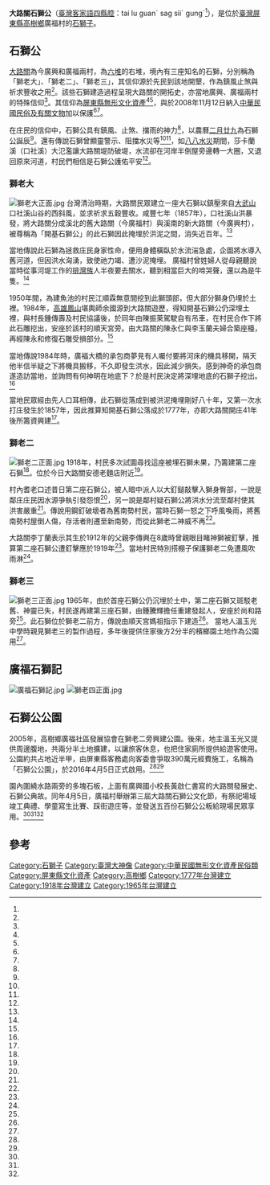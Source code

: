 {{tw monument
|name=大路關石獅公信仰
|formername= 
|image= 
|imagename= 
|othername= 
|formalname=
|level= 民俗及有關文物
|class= 信仰
|time=  1777年、1918年、1965年<ref name="大路關石獅公信仰"/>
|location=[[臺灣|臺灣]][[屏東縣|屏東縣]][[高樹鄉|高樹鄉]]廣福村
|open=
|cost=
|website= 
|date=2008年11月12日
|coordinates=
|coordinatesN=
|coordinatesE=
|reg_url=https://nchdb.boch.gov.tw/assets/overview/folklore/20081112000001
}}
'''大路關石獅公'''（[[臺灣客家語|臺灣客家語]][[四縣腔|四縣腔]]：tai lu guanˊ sag siiˊ gungˊ<ref name="典藏網站"/>），是位於[[臺灣|臺灣]][[屏東縣|屏東縣]][[高樹鄉|高樹鄉]]廣福村的[[石獅子|石獅子]]。

==石獅公==

[[大路關|大路關]]為今廣興和廣福兩村，為[[六堆|六堆]]的右堆，境內有三座知名的石獅，分別稱為「獅老大」、「獅老二」、「獅老三」，其信仰源於先民到該地開墾，作為鎮風止煞與祈求豐收之用<ref name="中央社"/>。該些石獅建造過程呈現大路關的開拓史，亦當地廣興、廣福兩村的特殊信仰<ref name="邱芷柔"/>。其信仰為[[屏東縣文化資產|屏東縣無形文化資產]]<ref name="邱淵惠"/><ref name="蕭雅娟"/>，與於2008年11月12日納入[[中華民國民俗及有關文物|中華民國民俗及有關文物]]加以保護<ref name="大路關石獅公信仰"/><ref name="中央社"/>。

在庄民的信仰中，石獅公具有鎮風、止煞、擋雨的神力<ref name="蕭雅娟"/>，以農曆[[二月廿九|二月廿九]]為石獅公誕辰<ref name="羅欣貞"/>。還有傳說石獅曾顯靈警示、阻擋水災等<ref name="邱淵惠"/><ref name="風信子"/>，如[[八八水災|八八水災]]期間，莎卡蘭溪（口社溪）大氾濫讓大路關堤防破堤，水流卻在河岸半倒屋旁邊轉一大圈，又退回原來河道，村民們相信是石獅公護佑平安<ref name="中央社"/>。

=== 獅老大 ===
[[File:獅老大正面.jpg|thumb]]
台灣清治時期，大路關民眾建立一座大石獅以鎮壓來自[[大武山|大武山]]口社溪山谷的西斜風，並求祈求五穀豐收。咸豐七年（1857年），口社溪山洪暴發，將大路關分成溪北的舊大路關（今廣福村）與溪南的新大路關（今廣興村），被尊稱為「開基石獅公」的此石獅因此掩埋於洪泥之間，消失近百年。<ref name="邱淵惠"/>

當地傳說此石獅為拯救庄民身家性命，便用身體橫臥於水流湍急處，企圖將水導入舊河道，但因洪水洶湧，致使祂力竭、遭沙泥掩埋。 廣福村曾姓婦人從母親聽說當時從事河堤工作的[[排灣族|排灣族]]人半夜要去關水，聽到相當巨大的啼哭聲，還以為是牛隻。<ref name="邱淵惠"/>

1950年間，為建魚池的村民江順霖無意間挖到此獅頭部，但大部分獅身仍埋於土裡。1984年，[[高雄|高雄]][[鳳山市|鳳山]]堪輿師余國源到大路關遊歷，得知開基石獅公仍深埋土裡，與村長鍾傳壽及村民協議後，於同年由陳振萊駕駛自有吊車，在村民合作下將此石雕挖出，安座於該村的順天宮旁。由大路關的陳永仁與李玉蘭夫婦合築座檯，再經陳永和修復石雕受損部分。<ref name="邱淵惠"/>

當地傳說1984年時，廣福大橋的承包商夢見有人囑付要將河床的機具移開，隔天他半信半疑之下將機具搬移，不久即發生洪水，因此減少損失。感到神奇的承包商遂造訪當地，並詢問有何神明在地底下？於是村民決定將深埋地底的石獅子挖出。<ref name="風信子"/>

當地民眾經由先人口耳相傳，此石獅從落成到被洪泥掩埋剛好八十年，又第一次水打庄發生於1857年，因此推算知開基石獅公落成於1777年，亦即大路關開庄41年後所籌資興建<ref name="邱淵惠"/>。

=== 獅老二 ===
[[File:獅老二正面.jpg|thumb]]
1918年，村民多次試圖尋找這座被埋石獅未果，乃籌建第二座石獅<ref name="邱淵惠"/>。位於今日大路關安德老麵店附近<ref name="風信子"/>。

村內耆老口述昔日第二座石獅公，被人暗中派人以大釘鎚敲擊入獅身臀部，一說是鄰庄庄民因水源爭執引發怨恨<ref name="邱淵惠"/>，另一說是鄰村疑石獅公將洪水分流至鄰村使其洪害嚴重<ref name="中央社"/>。傳說用鋼釘破壞者為舊南勢村民，當時石獅一怒之下呼風喚雨，將舊南勢村屋倒人傷，存活者則遷至新南勢，而從此獅老二神威不再<ref name="風信子"/>。

大路關李丁蘭表示其生於1912年的父親李傳興在8歲時曾親眼目睹神獅被釘擊，推算第二座石獅公遭釘擊應於1919年<ref name="邱淵惠"/>。當地村民特別搭棚子保護獅老二免遭風吹雨淋<ref name="風信子"/>。

=== 獅老三 ===
[[File:獅老三正面.jpg|thumb]]
1965年，由於首座石獅公仍沉埋於土中，第二座石獅又斑駁老舊、神靈已失，村民遂再建第三座石獅，由鍾騰輝擔任重建發起人，安座於尚和路旁<ref name="邱淵惠"/>。此石獅位於獅老二前方，傳說由順天宮媽祖指示下建造<ref name="風信子"/>。 當地人溫玉光中學時親見獅老三的製作過程，多年後提供住家後方2分半的檳榔園土地作為公園用<ref name="蕭雅娟"/>。

==廣福石獅記==
[[File:廣福石獅記.jpg|left]]
{{cquote 3|
獅者祥瑞之徵也，我先祖於乾隆二年自廣東梅縣來台。披荊斬棘肇基於此建村廣福，當是時也；山蟲野野侵我、土著欺我，無時無刻不為生存而奮鬥。故籌議建獅以鎮之，獅成土著敬畏，蟲獸漸斂。故先民敬獅如神。

民前五十六年咸豐六年，山洪暴發水毀吾庄，獅遭土淹。甲午戰後，日人據台，鄉賢耆宿傷山河變色，念故舊文物。故再議新建神獅，越三月而成。鄉民奉而祀之，意在念本，其乃我民族之特質者歟。乙酋年光復，人神共欣；為開基老獅仍沉土中，再建之獅又斑駁瘡痍，咸議應再修建，乃集資三建神獅以示慶賀。 

民國七十五年九月七日，有鳳山市余國源先生，來此遊歷耳聞此事，關心至極，經鍾村長提議，同年九月二十五日，村民大會鍾洪南等附議，村民一致決議；同心協力以及陳振業之吊車協助，始將石獅重建天日顯赫靈威。將石獅遷至本村順天宮前，安座永照村民。以供十方大德瞻仰，遂於十月十九日齊齋沐浴，恭徙石獅矣。

敬獅如神歷二百餘年。傳-{云}-報災、示警、祈福賜安、歷歷不爽，文以教子，子以傳孫，深植民心。凝聚民意斯示，所謂信仰者乎。某也不文，惟恐年代久遠，傳說無考，真跡湮滅，敢以為記而存其真也。

{{right|戴 闓 謹識}}}}
[[File:獅老四正面.jpg|thumb]]
==石獅公公園==
2005年，高樹鄉廣福社區發展協會在獅老二旁興建公園。後來，地主溫玉光又提供周邊腹地，共兩分半土地擴建，以讓旅客休息，也把住家廁所提供給遊客使用。公園約共占地近半甲，由屏東縣客務處向客委會爭取390萬元經費施工，名稱為「石獅公公園」，於2016年4月5日正式啟用。<ref name="邱芷柔"/><ref name="陳文霖"/>

園內圍繞水路兩旁的多塊石板，上面有廣興國小校長黃啟仁書寫的大路關發展史、石獅公典故。同年4月5日，廣福村舉辦第三屆大路關石獅公文化節，有祭祀場域竣工典禮、學童寫生比賽、踩街遊庄等，並發送五百份石獅公公粄給現場民眾享用。<ref name="邱芷柔"/><ref name="蕭雅娟"/><ref name="羅欣貞"/>

== 參考 ==
{{reflist|1|refs=

<ref name="蕭雅娟">{{Cite news|url=http://udn.com/news/story/7327/1608173-%E7%9F%B3%E5%A1%8A%E6%8B%BC%E6%B9%8A%E6%AD%B7%E5%8F%B2%E9%95%B7%E6%B2%B3-%E5%B1%95%E7%8F%BE%E7%9F%B3%E7%8D%85%E5%85%AC%E6%96%87%E5%8C%96|title=溫玉光捐地傳承文化 石獅公園啟用|author=蕭雅娟|language=zh-tw|publisher=《聯合報》|date=2016-04-05|accessdate=2016-04-21|archive-date=2018-12-12|archive-url=https://web.archive.org/web/20181212164109/https://udn.com/news/story/7327/1608173-%E7%9F%B3%E5%A1%8A%E6%8B%BC%E6%B9%8A%E6%AD%B7%E5%8F%B2%E9%95%B7%E6%B2%B3-%E5%B1%95%E7%8F%BE%E7%9F%B3%E7%8D%85%E5%85%AC%E6%96%87%E5%8C%96|dead-url=no}}</ref>

<ref name="大路關石獅公信仰">{{Cite web|url=https://nchdb.boch.gov.tw/assets/advanceSearch/folklore/20081112000001|title=大路關石獅公信仰|author=|language=zh-tw|publisher=文化部文化資產局|work=|agency=|date=|accessdate=|archive-date=2020-03-01|archive-url=https://web.archive.org/web/20200301052854/https://nchdb.boch.gov.tw/assets/advanceSearch/folklore/20081112000001|dead-url=no}}</ref>

<ref name="中央社">{{Cite news|url=http://www.cna.com.tw/postwrite/Detail/151554.aspx#.Vxitevl97Dc|title=石獅公抗洪傳奇故事 大路關屏北客家文化再現風華|author=中央社|language=zh-tw|publisher=中央社|date=2014-07-01|accessdate=2016-04-21|archive-date=2018-12-13|archive-url=https://web.archive.org/web/20181213054217/https://www.cna.com.tw/postwrite/Detail/151554.aspx#.Vxitevl97Dc|dead-url=no}}</ref>

<ref name="風信子">{{cite journal |author=風信子|title=〈石獅公顯靈神蹟 村民津津樂道〉|journal =《很角色週報》|date=2016-03-13|volume=|issue=192期|publisher=鴻海時報有限公司|location=|language=zh-tw|}}</ref>

<ref name="典藏網站">{{Cite web|url=http://archives.hakka.gov.tw/category_detail.php?id=TE0808000029|title=大路關石獅公|author=|language=zh-tw|agency=中華民國客家委員會|publisher=臺灣客庄文化數位典藏網站|date=|accessdate=2016-04-21}}{{Dead link|date=2020年3月 |bot=InternetArchiveBot |fix-attempted=yes }}</ref>

<ref name="陳文霖">{{Cite news|url=http://times.hinet.net/news/18031462|title=擴建石獅公公園 地主溫玉光無償供地|author=陳文霖|language=zh-tw|publisher=客家電視台|date=2016-04-07|accessdate=2016-04-21|archive-date=2016-04-20|archive-url=https://web.archive.org/web/20160420083250/http://times.hinet.net/news/18031462|dead-url=no}}</ref>

<ref name="邱芷柔">{{Cite news|url=http://news.ltn.com.tw/news/life/breakingnews/1654719|title=溫玉光捐地傳承文化 石獅公園啟用|author=邱芷柔|language=zh-tw|publisher=《自由時報》|date=2016-04-05|accessdate=2016-04-21|archive-date=2018-12-15|archive-url=https://web.archive.org/web/20181215002418/http://news.ltn.com.tw/news/life/breakingnews/1654719|dead-url=no}}</ref>

<ref name="羅欣貞">{{Cite news|url=http://news.ltn.com.tw/news/local/paper/975398|title=〈南部〉迎大路關石獅公誕辰 祭祀場完工|author=羅欣貞|language=zh-tw|publisher=《自由時報》|date=2016-04-03|accessdate=2016-04-21|archive-date=2018-09-29|archive-url=https://web.archive.org/web/20180929120702/http://news.ltn.com.tw/news/local/paper/975398|dead-url=no}}</ref>

<ref name="邱淵惠">{{cite book |author=邱淵惠|chapter=〈廣福村石獅信仰文化 〉|title=《屏東縣高樹鄉客家聚落調查與(影像)紀錄》|date=2013|publisher=中華民國客家委員會|location=|language=zh-tw |isbn=}}</ref>

}}
{{commonscat|Dalukuan lions}}
{{屏東縣文化資產}}
[[Category:石獅子|Category:石獅子]]
[[Category:臺灣大神像|Category:臺灣大神像]]
[[Category:中華民國無形文化資產民俗類|Category:中華民國無形文化資產民俗類]]
[[Category:屏東縣文化資產|Category:屏東縣文化資產]]
[[Category:高樹鄉|Category:高樹鄉]]
[[Category:1777年台灣建立|Category:1777年台灣建立]]
[[Category:1918年台灣建立|Category:1918年台灣建立]]
[[Category:1965年台灣建立|Category:1965年台灣建立]]